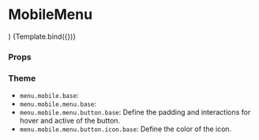 
<Meta title="Components/Menu/MobileMenu" component={MobileMenu} />

# MobileMenu

  <MenuProvider>
    <MobileMenu {...args} />
  </MenuProvider>
)

<Canvas>
  <Story name="Default">{Template.bind({})}</Story>
</Canvas>

### Props

<ArgsTable story="Default" />

### Theme

- `menu.mobile.base`:
- `menu.mobile.menu.base`:
- `menu.mobile.menu.button.base`: Define the padding and interactions for hover and active of the button.
- `menu.mobile.menu.button.icon.base`: Define the color of the icon.
